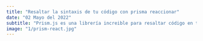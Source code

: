 ```yaml
---
title: "Resaltar la sintaxis de tu código con prisma reaccionar"
date: "02 Mayo del 2022"
subtitle: "Prism.js es una librería increible para resaltar código en tu pagina. Probablemente la mejor que he visto y usado. Sin embargo, tiene un problema serio..."
image: "1/prism-react.jpg"
---
```


<ContainerBlog>
  <Title text="Resaltar la sintaxis de tu código con prisma reaccionar" />
  <Date text="02 Mayo del 2022" />

<Photo image="1/prism-react.jpg" />
<p>
  Prism.js es una librería increible para resaltar código en tu pagina.
  Probablemente la mejor que he visto y usado. Sin embargo, tiene un problema
  serio. La documentación, aunque simple, se siente muy confusa al mismo tiempo.
  No puedo evitar sentirme un poco perdido cada vez que trato de usarlo con
  React.
</p>

<p>
  Como acabo de pasar por el proceso de implementación de Prism.js justo en esta
  pagina web, decidí escribir un tutorial simple sobre cómo usarlo con React.
  Todos los ejemplos de código que está a punto de ver usan Prism.js para
  resaltar el código.
</p>

<a>
  **Este tutorial asume que se está utilizando el paquete de React estándar**
</a>

<Subtitle text="Instalación de Prism.js" />

<p>
  Lo primero que debemos hacer es instalar la biblioteca
  <Link href="https://github.com/FormidableLabs/prism-react-renderer">
    prism-react-renderer
  </Link>
  con NPM o yarn al igual que el paquete de styled-components que utilizaremos mas
  adelante.
</p>

<CodeBox
  language="bash"
  code="npm install --save prism-react-renderer styled-components
# OR
yarn add prism-react-renderer styled-components"
/>

<Subtitle text="Creación del componente" />
<p>
  Dentro de nuestro proyecto vamos a nuestra carpeta de <Code>components</Code>,
  en caso de no tenerla la creamos y dentro de ella creamos el archivo{" "}
  <Code>CodeBox.js</Code> o el nombre que deseas que tenga tu componente.
</p>

<Photo image="1/1.jpg" />

<p>
  Tambien dentro de <Code>components</Code>, creamos un archivo llamado{" "}
  <Code>Styles.js</Code> que son los estilos necesarios para nuestro{" "}
  <Code>CodeBox.js</Code>
</p>
<a>
  Componente <Code>Styles.js</Code>:
</a>
<CodeBox
  language="jsx"
  code='import styled from "styled-components";
        
  font-family: sans-serif;
  text-align: center;
`;
      
  text-align: left;
  margin: 1em 0;
  padding: 0.5em;
  overflow: scroll;
        
& .token-line {
line-height: 1.3em;
height: 1.3em;
}
`;
          
  display: table-row;
`;
       
  display: table-cell;
  text-align: right;
  padding-right: 1em;
  user-select: none;
  opacity: 0.5;
`;
              
  display: table-cell;
`;
'
/>

<a>
  Componente <Code>CodeBox.js</Code> de ejemplo:
</a>

<CodeBox
  language="jsx"
  code='import React from "react";
            
const exampleCode = `
function someDemo() {
  var test = "Hello World!";
  console.log(test);
};
             
return () => <App />;
`;
          
const CodeBox = () => {
  const codeFinal = code.trim();
  return (
    <Highlight
      {...defaultProps}
      theme={theme}
      code={exampleCode}
      language="jsx"
    >
      {({ className, style, tokens, getLineProps, getTokenProps }) => (
        <Pre className={className} style={style}>
          {tokens.map((line, i) => (
            <div {...getLineProps({ line, key: i })}>
              {line.map((token, key) => (
                <span {...getTokenProps({ token, key })} />
              ))}
            </div>
          ))}
        </Pre>
      )}
    </Highlight>
  );
};
                
'
/>

<a>
  Componente <Code>CodeBox.js</Code> dinamico:
</a>

<CodeBox
  language="jsx"
  code='import React from "react";
     
const CodeBox = ({ language, code }) => {
  const codeFinal = code.trim();
  return (
    <Highlight
      {...defaultProps}
      theme={theme}
      code={codeFinal}
      language={language}
    >
      {({ className, style, tokens, getLineProps, getTokenProps }) => (
        <Pre className={className} style={style}>
          {tokens.map((line, i) => (
            <div {...getLineProps({ line, key: i })}>
              {line.map((token, key) => (
                <span {...getTokenProps({ token, key })} />
              ))}
            </div>
          ))}
        </Pre>
      )}
    </Highlight>
  );
};
    
'
/>

<p>
  En este componente funcional, recibimos como 2 props para que nuestro{" "}
  <Code>CodeBox</Code> sea mas dinamico, el primero es <Code>Language</Code> con
  el cual definimos cual sera el lenguaje de nuestro código, el segundo es{" "}
  <Code>Code</Code> que sera nuestro código que queremos resaltar.
</p>
<Subtitle text="Ejemplo" />

<p>
  En nuestro <Code>index.js</Code> vamos a importar nuestro componente{" "}
  <Code>CodeBox.js</Code>:
</p>

<CodeBox
  language="jsx"
  code='import CodeBox from "../components/CodeBox";
   
  return <CodeBox />;
}
'
/>
<a>En el caso del componente dinamico seria algo así: </a>
<CodeBox
  language="jsx"
  code='import CodeBox from "../components/CodeBox";
   
  return (
    <CodeBox
      language="jsx"
      code="// index.js
// Módulo de operaciones matemáticas
module.exports = {
  add: (a, b) => a + b,
  mult: (a, b) => a \ b
}
"
    />
  );
}
'
/>
</ContainerBlog>
